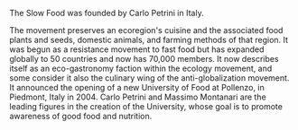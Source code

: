 The Slow Food was founded by Carlo Petrini in Italy.

The movement preserves an ecoregion's cuisine and the associated food plants and seeds, domestic animals, and farming methods of that region. It was begun as a resistance movement to fast food but has expanded globally to 50 countries and now has 70,000 members. It now describes itself as an eco-gastronomy faction within the ecology movement, and some consider it also the culinary wing of the anti-globalization movement. It announced the opening of a new University of Food at Pollenzo, in Piedmont, Italy in 2004. Carlo Petrini and Massimo Montanari are the leading figures in the creation of the University, whose goal is to promote awareness of good food and nutrition.

{{rfd}}